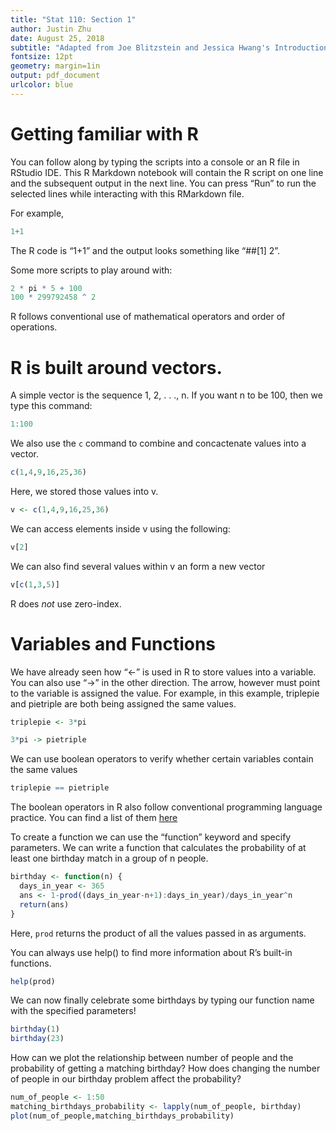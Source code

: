 ```yaml
---
title: "Stat 110: Section 1"
author: Justin Zhu
date: August 25, 2018
subtitle: "Adapted from Joe Blitzstein and Jessica Hwang's Introduction to Probability and Kenneth Baclawski's Introduction to Probability with R"
fontsize: 12pt
geometry: margin=1in
output: pdf_document
urlcolor: blue
---
```


# Getting familiar with R

You can follow along by typing the scripts into a console or an R file in RStudio IDE.  This R Markdown notebook will contain the R script on one line and the subsequent output in the next line.  You can press "Run" to run the selected lines while interacting with this RMarkdown file.

For example,
```r
1+1
```

The R code is "1+1" and the output looks something like "##[1] 2".

Some more scripts to play around with:
```r
2 * pi * 5 + 100
100 * 299792458 ^ 2
```

R follows conventional use of mathematical operators and order of operations.

# R is built around vectors.  
A simple vector is the sequence 1, 2, . . ., n. If you want n to be 100, then we type this command:
```r
1:100
```

We also use the ```c``` command to combine and concactenate values into a vector.

```r
c(1,4,9,16,25,36)
```

Here, we stored those values into v.  
```r
v <- c(1,4,9,16,25,36)
```
We can access elements inside v using the following:

```r
v[2]
```

We can also find several values within v an form a new vector
```r
v[c(1,3,5)]
```

R does *not* use zero-index.

# Variables and Functions
We have already seen how "<-" is used in R to store values into a variable.
You can also use "->" in the other direction.  The arrow, however must point to the variable is assigned the value.  For example, in this example, triplepie and pietriple are both being assigned the same values.

```r
triplepie <- 3*pi

3*pi -> pietriple
```

We can use boolean operators to verify whether certain variables contain the same values
```r
triplepie == pietriple
```

The boolean operators in R also follow conventional programming language practice.  You can find a list of them [here](https://www.statmethods.net/management/operators.html)

To create a function we can use the "function" keyword and specify parameters.  We can write a function that calculates the probability of at least one birthday match in a group of n people.

```r
birthday <- function(n) {
  days_in_year <- 365
  ans <- 1-prod((days_in_year-n+1):days_in_year)/days_in_year^n
  return(ans)
}
```

Here, ```prod``` returns the product of all the values passed in as arguments.

You can always use help() to find more information about R's built-in functions.

```r
help(prod)
```

We can now finally celebrate some birthdays by typing our function name with the specified parameters!

```r
birthday(1)
birthday(23)
```

How can we plot the relationship between number of people and the probability of getting a matching birthday?  How does changing the number of people in our birthday problem affect the probability?


```r
num_of_people <- 1:50
matching_birthdays_probability <- lapply(num_of_people, birthday)
plot(num_of_people,matching_birthdays_probability)
```







